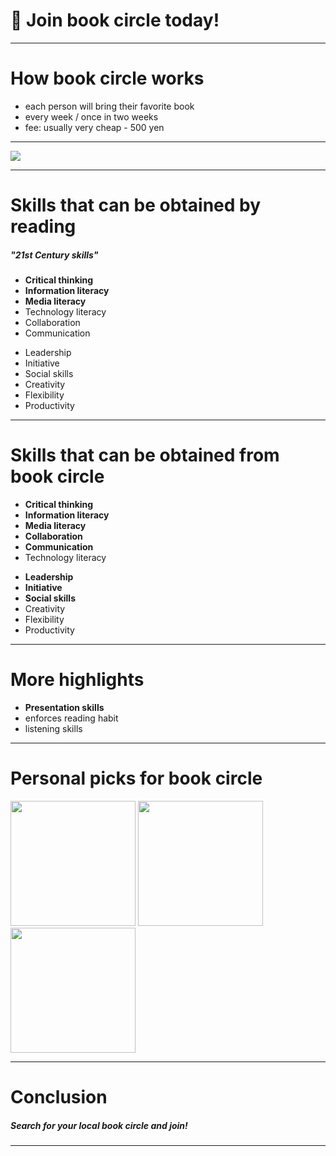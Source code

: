 # 📘 Join book circle today!

<!-- note
* do you like reading?
* do you read books lately?
* if you do, book circle is a perfect place
* if you don't, book circle is also a perfect place
* I'll explain why today
-->

---
# How book circle works

* each person will bring their favorite book
* every week / once in two weeks
* fee: usually very cheap - 500 yen

---

<!-- note
* typical book circle
* in the community center, sometimes they have snack
* very casual
* but some people might say I want to read book at home alone, why would I join the circle
* why would I spend my Saturday morning for this
* and the reason is: you gain a lot more by listening and sharing about books
-->


<div>
  <img src="https://www.read4action.com/images/event/img_5730_1.jpg?aa=aa" />
</div>

---

<!-- note
* here are the list of skills that today’s students need to succeed in their careers during the Information Age. 21st Century skills are 12 abilities
* reading books, will make you a better thinker
* if you read a history book, you learn about the history, and as well as the author's opinion
* you can learn a lot of things from the smart people by reading
-->

# Skills that can be obtained by reading

##### "21st Century skills"
<div class="lists">
<ul class="list">
  <li><strong>Critical thinking</strong></li>
  <li><strong>Information literacy</strong></li>
  <li><strong>Media literacy</strong></li>
  <li>Technology literacy</li>
  <li>Collaboration</li>
  <li>Communication</li>
</ul>
<ul class="list">
  <li>Leadership</li>
  <li>Initiative</li>
  <li>Social skills</li>
  <li>Creativity</li>
  <li>Flexibility</li>
  <li>Productivity</li>
</ul>
</div>

---
<!-- note
* skills that can be obtained from book circle is a lot more
-->

# Skills that can be obtained from book circle

<div class="lists">
<ul class="list">
  <li><strong>Critical thinking</strong></li>
  <li><strong>Information literacy</strong></li>
  <li><strong>Media literacy</strong></li>
  <li><strong>Collaboration</strong></li>
  <li><strong>Communication</strong></li>
  <li>Technology literacy</li>
</ul>
<ul class="list">
  <li><strong>Leadership</strong></li>
  <li><strong>Initiative</strong></li>
  <li><strong>Social skills</strong></li>
  <li>Creativity</li>
  <li>Flexibility</li>
  <li>Productivity</li>
</ul>
</div>

---
# More highlights
* **Presentation skills**
* enforces reading habit
* listening skills

---
<!-- note
* "how we should work in this modern age" - we live longer now so need more savings
* "Hojoki" - it's the diary of a guy from Edo period, he promotes simple/minimalistic lifestyle
* "21 centry" - work automation, AI, fake news, big data
-->

<div>
  <h1>Personal picks for book circle</h1>
  <div class="books">
    <img src="https://images-na.ssl-images-amazon.com/images/I/61u5nJkWkwL.jpg?aa=aa" width="200" height="auto" />
    <img src="https://images-na.ssl-images-amazon.com/images/I/41N07hQclmL._SX353_BO1,204,203,200_.jpg?aa=aa" width="200" height="auto" />
    <img src="https://i.gr-assets.com/images/S/compressed.photo.goodreads.com/books/1534443108l/39103336._SY475_.jpg?aa=aa" width="200" height="auto" />
  </div>
</div>

---

# Conclusion
##### Search for your local book circle and join!
---

